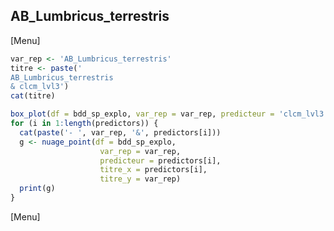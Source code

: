 ##  AB_Lumbricus_terrestris
[Menu]
```r
var_rep <- 'AB_Lumbricus_terrestris'
titre <- paste('
AB_Lumbricus_terrestris
& clcm_lvl3')
cat(titre)

box_plot(df = bdd_sp_explo, var_rep = var_rep, predicteur = 'clcm_lvl3', titre_x = 'clcm_lvl3', titre_y = var_rep)
for (i in 1:length(predictors)) {
  cat(paste('- ', var_rep, '&', predictors[i]))
  g <- nuage_point(df = bdd_sp_explo,
                    var_rep = var_rep,
                    predicteur = predictors[i],
                    titre_x = predictors[i],
                    titre_y = var_rep)
  print(g)
}
```
[Menu] 




